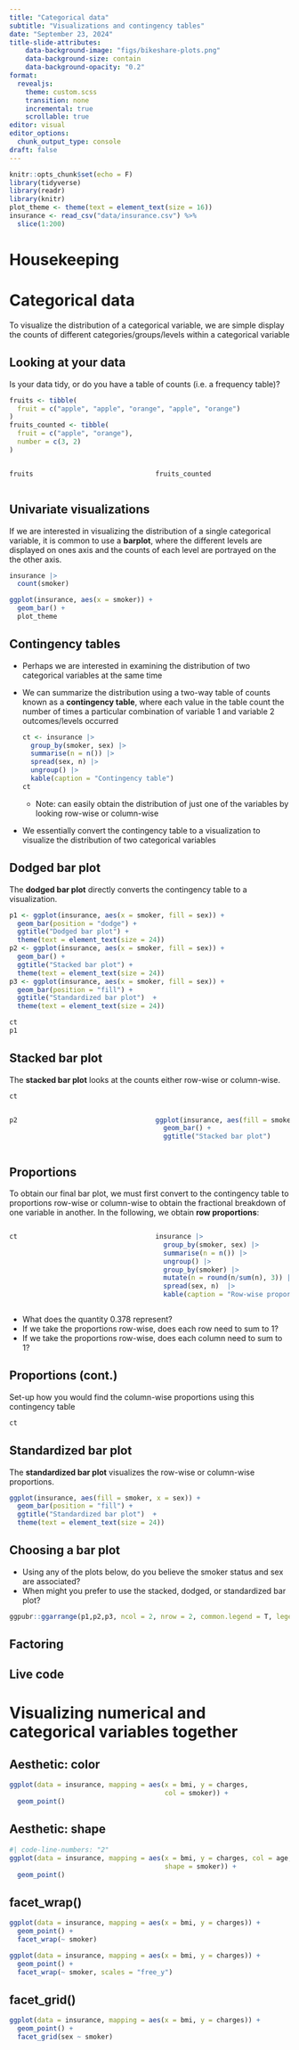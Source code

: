 ```yaml
---
title: "Categorical data"
subtitle: "Visualizations and contingency tables"
date: "September 23, 2024"
title-slide-attributes:
    data-background-image: "figs/bikeshare-plots.png"
    data-background-size: contain
    data-background-opacity: "0.2"
format: 
  revealjs:
    theme: custom.scss
    transition: none
    incremental: true
    scrollable: true
editor: visual
editor_options: 
  chunk_output_type: console
draft: false
---
```


```r
knitr::opts_chunk$set(echo = F)
library(tidyverse)
library(readr)
library(knitr)
plot_theme <- theme(text = element_text(size = 16))
insurance <- read_csv("data/insurance.csv") %>%
  slice(1:200)
```

# Housekeeping

# Categorical data

To visualize the distribution of a categorical variable, we are simple display the counts of different categories/groups/levels within a categorical variable

## Looking at your data

Is your data tidy, or do you have a table of counts (i.e. a frequency table)?

```r
fruits <- tibble(
  fruit = c("apple", "apple", "orange", "apple", "orange")
)
fruits_counted <- tibble(
  fruit = c("apple", "orange"),
  number = c(3, 2)
)
```

::: columns
::: {.column width="50%"}
```r
fruits
```
:::

::: {.column width="50%"}
```r
fruits_counted
```
:::
:::

## Univariate visualizations

If we are interested in visualizing the distribution of a single categorical variable, it is common to use a **barplot**, where the different levels are displayed on ones axis and the counts of each level are portrayed on the the other axis.

```r
insurance |>
  count(smoker)
```

```r
ggplot(insurance, aes(x = smoker)) +
  geom_bar() +
  plot_theme
```

## Contingency tables

-   Perhaps we are interested in examining the distribution of two categorical variables at the same time

-   We can summarize the distribution using a two-way table of counts known as a **contingency table**, where each value in the table count the number of times a particular combination of variable 1 and variable 2 outcomes/levels occurred

    ::: fragment
    ```r
    ct <- insurance |>
      group_by(smoker, sex) |>
      summarise(n = n()) |>
      spread(sex, n) |>
      ungroup() |>
      kable(caption = "Contingency table")
    ct
    ```
    :::

    -   Note: can easily obtain the distribution of just one of the variables by looking row-wise or column-wise

-   We essentially convert the contingency table to a visualization to visualize the distribution of two categorical variables

## Dodged bar plot

The **dodged bar plot** directly converts the contingency table to a visualization.

```r
p1 <- ggplot(insurance, aes(x = smoker, fill = sex)) +
  geom_bar(position = "dodge") +
  ggtitle("Dodged bar plot") +
  theme(text = element_text(size = 24))
p2 <- ggplot(insurance, aes(x = smoker, fill = sex)) +
  geom_bar() +
  ggtitle("Stacked bar plot") +
  theme(text = element_text(size = 24))
p3 <- ggplot(insurance, aes(x = smoker, fill = sex)) +
  geom_bar(position = "fill") +
  ggtitle("Standardized bar plot")  +
  theme(text = element_text(size = 24))
```

```r
ct
p1
```

## Stacked bar plot

The **stacked bar plot** looks at the counts either row-wise or column-wise.

```r
ct
```

::: columns
::: {.column width="50%"}
```r
p2
```
:::

::: {.column width="50%"}
```r
ggplot(insurance, aes(fill = smoker, x = sex)) +
  geom_bar() +
  ggtitle("Stacked bar plot") 
```
:::
:::

## Proportions

To obtain our final bar plot, we must first convert to the contingency table to proportions row-wise or column-wise to obtain the fractional breakdown of one variable in another. In the following, we obtain **row proportions**:

::: columns
::: {.column width="50%"}
```r
ct
```
:::

::: {.column width="50%"}
```r
insurance |>
  group_by(smoker, sex) |>
  summarise(n = n()) |>
  ungroup() |>
  group_by(smoker) |>
  mutate(n = round(n/sum(n), 3)) |>
  spread(sex, n)  |>
  kable(caption = "Row-wise proportions")
```
:::
:::

::: discuss
-   What does the quantity 0.378 represent?
-   If we take the proportions row-wise, does each row need to sum to 1?
-   If we take the proportions row-wise, does each column need to sum to 1?
:::

## Proportions (cont.)

Set-up how you would find the column-wise proportions using this contingency table

```r
ct
```

## Standardized bar plot

The **standardized bar plot** visualizes the row-wise or column-wise proportions.

```r
ggplot(insurance, aes(fill = smoker, x = sex)) +
  geom_bar(position = "fill") +
  ggtitle("Standardized bar plot")  +
  theme(text = element_text(size = 24))
```

## Choosing a bar plot

::: discuss
-   Using any of the plots below, do you believe the smoker status and sex are associated?
-   When might you prefer to use the stacked, dodged, or standardized bar plot?
:::

```r
ggpubr::ggarrange(p1,p2,p3, ncol = 2, nrow = 2, common.legend = T, legend = "bottom")
```

## Factoring

## Live code

# Visualizing numerical and categorical variables together

## Aesthetic: color

```r
ggplot(data = insurance, mapping = aes(x = bmi, y = charges, 
                                       col = smoker)) +
  geom_point()
```

## Aesthetic: shape

```r
#| code-line-numbers: "2"
ggplot(data = insurance, mapping = aes(x = bmi, y = charges, col = age,
                                       shape = smoker)) +
  geom_point()
```

## facet_wrap()

```r
ggplot(data = insurance, mapping = aes(x = bmi, y = charges)) +
  geom_point() +
  facet_wrap(~ smoker)
```

```r
ggplot(data = insurance, mapping = aes(x = bmi, y = charges)) +
  geom_point() +
  facet_wrap(~ smoker, scales = "free_y")
```

## facet_grid()

```r
ggplot(data = insurance, mapping = aes(x = bmi, y = charges)) +
  geom_point() +
  facet_grid(sex ~ smoker)
```
